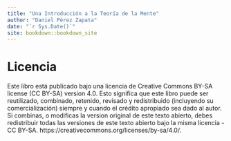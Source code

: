 ```yaml
--- 
title: "Una Introducción a la Teoría de la Mente"
author: "Daniel Pérez Zapata"
date: "`r Sys.Date()`"
site: bookdown::bookdown_site
---
```


# Licencia {-}

Este libro está publicado bajo una licencia de Creative Commons BY-SA license (CC BY-SA) version 4.0.
Esto significa que este libro puede ser reutilizado, combinado, retenido, revisado y redistribuido (incluyendo su comercialización) siempre y cuando el crédito apropiado sea dado al autor. Si combinas, o modificas la version original de este texto abierto, debes redistribuir todas las versiones de este texto abierto bajo la misma licencia - CC BY-SA. https://creativecommons.org/licenses/by-sa/4.0/.
